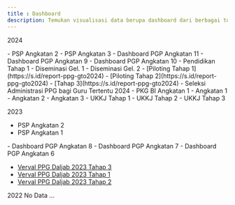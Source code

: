 ```yaml
---
title : Dashboard
description: Temukan visualisasi data berupa dashboard dari berbagai topik yang bisa dianalisis lebih lanjut disini
---
```

<Tip>2024</Tip>

<Update label="PSP 2024" description="Angkatan 2 dan 3">
- PSP Angkatan 2
- PSP Angkatan 3
</Update>
<Update label="PGP 2024" description="Angkatan 9 s/d 11">
- Dashboard PGP Angkatan 11
- Dashboard PGP Angkatan 9
- Dashboard PGP Angkatan 10
</Update>

<Update label="PKG PJOK 2024">
- Pendidikan Tahap 1
- Diseminasi Gel. 1
- Diseminasi Gel. 2
</Update>

<Update label="PPG 2024" description="Piloting PPG bagi Guru Tertentu">
- [Piloting Tahap 1](https://s.id/report-ppg-gto2024)
- [Piloting Tahap 2](https://s.id/report-ppg-gto2024)
- [Tahap 3](https://s.id/report-ppg-gto2024)
- Seleksi Administrasi PPG bagi Guru Tertentu 2024
</Update>

<Update label="PKG Bahasa Inggris 2024">
- PKG BI Angkatan 1
</Update>

<Update label="Litnum 2024" description="Literasi Numerasi">
- Angkatan 1
- Angkatan 2
- Angkatan 3
</Update>

<Update label="UKKJ 2024">
- UKKJ Tahap 1
- UKKJ Tahap 2
- UKKJ Tahap 3
</Update>

<Tip>2023</Tip>
<Update label="PSP 2023" description="Angkatan 1 dan 2">
- PSP Angkatan 2
- PSP Angkatan 1
</Update>
<Update label="PGP 2023" description="Angkatan 6 s/d 8">
- Dashboard PGP Angkatan 8
- Dashboard PGP Angkatan 7
- Dashboard PGP Angkatan 6
</Update>

<Update label="PPG 2023" description="PPG Daljab">

- [Verval PPG Daljab 2023 Tahap 3](https://lookerstudio.google.com/u/0/reporting/4aabad96-ff64-4a2c-82b1-4c25fbf30804/page/fGPKD)
- [Verval PPG Daljab 2023 Tahap 1](https://lookerstudio.google.com/u/0/reporting/4aabad96-ff64-4a2c-82b1-4c25fbf30804/page/fGPKD)
- [Verval PPG Daljab 2023 Tahap 2](https://lookerstudio.google.com/u/0/reporting/4aabad96-ff64-4a2c-82b1-4c25fbf30804/page/fGPKD)
</Update>
<Tip>2022</Tip>
No Data ...